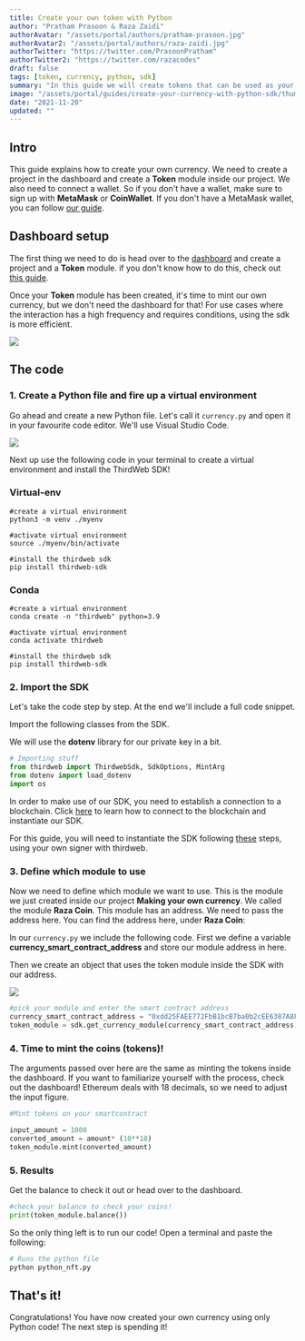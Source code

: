 ```yaml
---
title: Create your own token with Python
author: "Pratham Prasoon & Raza Zaidi"
authorAvatar: "/assets/portal/authors/pratham-prasoon.jpg"
authorAvatar2: "/assets/portal/authors/raza-zaidi.jpg"
authorTwitter: "https://twitter.com/PrasoonPratham"
authorTwitter2: "https://twitter.com/razacodes"
draft: false
tags: [token, currency, python, sdk]
summary: "In this guide we will create tokens that can be used as your own currency with the thirdweb Python SDK"
image: "/assets/portal/guides/create-your-currency-with-python-sdk/thumbnail.png"
date: "2021-11-20"
updated: ""
---
```


## Intro

This guide explains how to create your own currency. We need to create a project in the dashboard and create a **Token** module inside our project. We also need to connect a wallet. So if you don't have a wallet, make sure to sign up with **MetaMask** or **CoinWallet**. If you don't have a MetaMask wallet, you can follow [our guide](/guides/create-a-metamask-wallet).

## Dashboard setup

The first thing we need to do is head over to the [dashboard](https://thirdweb.com/dashboard) and create a project and a **Token** module. if you don't know how to do this, check out [this guide](/learn/introduction).

Once your **Token** module has been created, it's time to mint our own currency, but we don't need the dashboard for that! For use cases where the interaction has a high frequency and requires conditions, using the sdk is more efficient.

![](/assets/portal/guides/create-your-currency-with-python-sdk/16_module_done.png)

## The code

### 1. Create a Python file and fire up a virtual environment

Go ahead and create a new Python file. Let's call it `currency.py` and open it in your favourite code editor. We'll use Visual Studio Code.

![](/assets/portal/guides/create-your-currency-with-python-sdk/17_python_file.png)

Next up use the following code in your terminal to create a virtual environment and install the ThirdWeb SDK!

### Virtual-env

```bash:virtual-env
#create a virtual environment
python3 -m venv ./myenv

#activate virtual environment
source ./myenv/bin/activate

#install the thirdweb sdk
pip install thirdweb-sdk
```

### Conda

```bash:virtual-env
#create a virtual environment
conda create -n "thirdweb" python=3.9

#activate virtual environment
conda activate thirdweb

#install the thirdweb sdk
pip install thirdweb-sdk
```

### 2. Import the SDK

Let's take the code step by step. At the end we'll include a full code snippet.

Import the following classes from the SDK.

We will use the **dotenv** library for our private key in a bit.

```python:currency.py
# Importing stuff
from thirdweb import ThirdwebSdk, SdkOptions, MintArg
from dotenv import load_dotenv
import os
```

In order to make use of our SDK, you need to establish a connection to a blockchain.
Click [here](/learn/connect-to-blockchain) to learn how to connect to the blockchain and instantiate our SDK.

For this guide, you will need to instantiate the SDK following [these](/learn/connect-to-blockchain#using-your-own-signer-with-thirdweb) steps, using your own signer with thirdweb.

### 3. Define which module to use

Now we need to define which module we want to use. This is the module we just created inside our project **Making your own currency**. We called the module **Raza Coin**. This module has an address. We need to pass the address here. You can find the address here, under **Raza Coin**:

In our `currency.py` we include the following code. First we define a variable **currency_smart_contract_address** and store our module address in here.

Then we create an object that uses the token module inside the SDK with our address.

![](/assets/portal/guides/create-your-currency-with-python-sdk/16_module_done.png)

```python:currency.py
#pick your module and enter the smart contract address
currency_smart_contract_address = "0xdd25FAEE772FbB1bcB7ba0b2cEE6387A8F82f032"
token_module = sdk.get_currency_module(currency_smart_contract_address)
```

### 4. Time to mint the coins (tokens)!

The arguments passed over here are the same as minting the tokens inside the dashboard. If you want to familiarize yourself with the process, check out the dashboard! Ethereum deals with 18 decimals, so we need to adjust the input figure.

```python:currency.py
#Mint tokens on your smartcontract

input_amount = 1000
converted_amount = amount* (10**18)
token_module.mint(converted_amount)
```

### 5. Results

Get the balance to check it out or head over to the dashboard.

```python:currency.py
#check your balance to check your coins!
print(token_module.balance())
```

So the only thing left is to run our code! Open a terminal and paste the following:

```bash
# Runs the python file
python python_nft.py
```

## That's it!

Congratulations! You have now created your own currency using only Python code! The next step is spending it!
